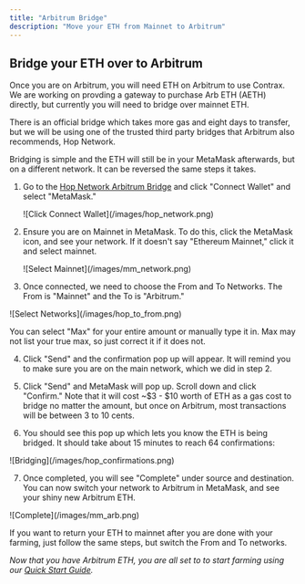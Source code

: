 ```yaml
---
title: "Arbitrum Bridge"
description: "Move your ETH from Mainnet to Arbitrum"
---
```


## Bridge your ETH over to Arbitrum

Once you are on Arbitrum, you will need ETH on Arbitrum to use Contrax. We are working on provding a gateway to purchase Arb ETH (AETH) directly, but currently you will need to bridge over mainnet ETH.

There is an official bridge which takes more gas and eight days to transfer, but we will be using one of the trusted third party bridges that Arbitrum also recommends, Hop Network.

Bridging is simple and the ETH will still be in your MetaMask afterwards, but on a different network. It can be reversed the same steps it takes.

1. Go to the [Hop Network Arbitrum Bridge](https://app.hop.exchange) and click "Connect Wallet" and select "MetaMask."

   <Frame>![Click Connect Wallet](/images/hop_network.png)</Frame>

2. Ensure you are on Mainnet in MetaMask. To do this, click the MetaMask icon, and see your network. If it doesn't say "Ethereum Mainnet," click it and select mainnet.

   <Frame>![Select Mainnet](/images/mm_network.png)</Frame>

3. Once connected, we need to choose the From and To Networks. The From is "Mainnet" and the To is "Arbitrum."

<Frame>![Select Networks](/images/hop_to_from.png)</Frame>

You can select "Max" for your entire amount or manually type it in. Max may not list your true max, so just correct it if it does not.

4. Click "Send" and the confirmation pop up will appear. It will remind you to make sure you are on the main network, which we did in step 2.

5. Click "Send" and MetaMask will pop up. Scroll down and click "Confirm." Note that it will cost ~$3 - $10 worth of ETH as a gas cost to bridge no matter the amount, but once on Arbitrum, most transactions will be between 3 to 10 cents.

6. You should see this pop up which lets you know the ETH is being bridged. It should take about 15 minutes to reach 64 confirmations:

<Frame>![Bridging](/images/hop_confirmations.png)</Frame>

7. Once completed, you will see "Complete" under source and destination. You can now switch your network to Arbitrum in MetaMask, and see your shiny new Arbitrum ETH.

<Frame>![Complete](/images/mm_arb.png)</Frame>

If you want to return your ETH to mainnet after you are done with your farming, just follow the same steps, but switch the From and To networks.

_Now that you have Arbitrum ETH, you are all set to to start farming using our [Quick Start Guide](../start/quickstart)._
